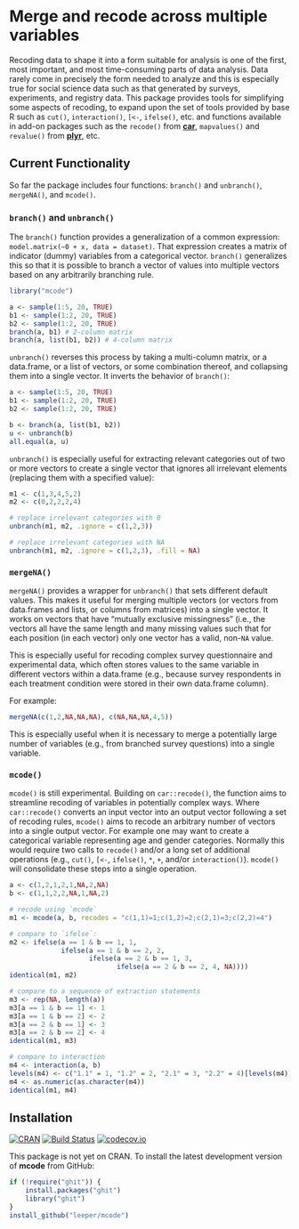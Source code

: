 # Merge and recode across multiple variables

Recoding data to shape it into a form suitable for analysis is one of the first, most important, and most time-consuming parts of data analysis. Data rarely come in precisely the form needed to analyze and this is especially true for social science data such as that generated by surveys, experiments, and registry data. This package provides tools for simplifying some aspects of recoding, to expand upon the set of tools provided by base R such as `cut()`, `interaction()`, `[<-`, `ifelse()`, etc. and functions available in add-on packages such as the `recode()` from [**car**](http://cran.r-project.org/web/packages/car/), `mapvalues()` and `revalue()` from [**plyr**](http://cran.r-project.org/web/packages/plyr/), etc.


## Current Functionality

So far the package includes four functions: `branch()` and `unbranch()`, `mergeNA()`, and `mcode()`.

### `branch()` and `unbranch()`

The `branch()` function provides a generalization of a common expression: `model.matrix(~0 + x, data = dataset)`. That expression creates a matrix of indicator (dummy) variables from a categorical vector. `branch()` generalizes this so that it is possible to branch a vector of values into multiple vectors based on any arbitrarily branching rule.

```r
library("mcode")

a <- sample(1:5, 20, TRUE)
b1 <- sample(1:2, 20, TRUE)
b2 <- sample(1:2, 20, TRUE)
branch(a, b1) # 2-column matrix
branch(a, list(b1, b2)) # 4-column matrix
```

`unbranch()` reverses this process by taking a multi-column matrix, or a data.frame, or a list of vectors, or some combination thereof, and collapsing them into a single vector. It inverts the behavior of `branch()`:

```r
a <- sample(1:5, 20, TRUE)
b1 <- sample(1:2, 20, TRUE)
b2 <- sample(1:2, 20, TRUE)

b <- branch(a, list(b1, b2))
u <- unbranch(b)
all.equal(a, u)
```

`unbranch()` is especially useful for extracting relevant categories out of two or more vectors to create a single vector that ignores all irrelevant elements (replacing them with a specified value):

```r
m1 <- c(1,3,4,5,2)
m2 <- c(0,2,2,2,4)

# replace irrelevant categories with 0
unbranch(m1, m2, .ignore = c(1,2,3))

# replace irrelevant categories with NA
unbranch(m1, m2, .ignore = c(1,2,3), .fill = NA)
```

### `mergeNA()`

`mergeNA()` provides a wrapper for `unbranch()` that sets different default values. This makes it useful for merging multiple vectors (or vectors from data.frames and lists, or columns from matrices) into a single vector. It works on vectors that have "mutually exclusive missingness" (i.e., the vectors all have the same length and many missing values such that for each position (in each vector) only one vector has a valid, non-`NA` value.

This is especially useful for recoding complex survey questionnaire and experimental data, which often stores values to the same variable in different vectors within a data.frame (e.g., because survey respondents in each treatment condition were stored in their own data.frame column).

For example:

```r
mergeNA(c(1,2,NA,NA,NA), c(NA,NA,NA,4,5))
```

This is especially useful when it is necessary to merge a potentially large number of variables (e.g., from branched survey questions) into a single variable.

### `mcode()`

`mcode()` is still experimental. Building on `car::recode()`, the function aims to streamline recoding of variables in potentially complex ways. Where `car::recode()` converts an input vector into an output vector following a set of recoding rules, `mcode()` aims to recode an arbitrary number of vectors into a single output vector. For example one may want to create a categorical variable representing age and gender categories. Normally this would require two calls to `recode()` and/or a long set of additional operations (e.g., `cut()`, `[<-`, `ifelse()`, `*`, `+`, and/or `interaction()`). `mcode()` will consolidate these steps into a single operation.

```r
a <- c(1,2,1,2,1,NA,2,NA)
b <- c(1,1,2,2,NA,1,NA,2)

# recode using `mcode`
m1 <- mcode(a, b, recodes = "c(1,1)=1;c(1,2)=2;c(2,1)=3;c(2,2)=4")

# compare to `ifelse`:
m2 <- ifelse(a == 1 & b == 1, 1, 
             ifelse(a == 1 & b == 2, 2, 
                    ifelse(a == 2 & b == 1, 3, 
                           ifelse(a == 2 & b == 2, 4, NA))))
identical(m1, m2)

# compare to a sequence of extraction statements
m3 <- rep(NA, length(a))
m3[a == 1 & b == 1] <- 1
m3[a == 1 & b == 2] <- 2
m3[a == 2 & b == 1] <- 3
m3[a == 2 & b == 2] <- 4
identical(m1, m3)

# compare to interaction
m4 <- interaction(a, b)
levels(m4) <- c("1.1" = 1, "1.2" = 2, "2.1" = 3, "2.2" = 4)[levels(m4)]
m4 <- as.numeric(as.character(m4))
identical(m1, m4)
```

## Installation

[![CRAN](https://www.r-pkg.org/badges/version/mcode)](https://cran.r-project.org/package=mcode)
[![Build Status](https://travis-ci.org/leeper/mcode.svg?branch=master)](https://travis-ci.org/leeper/mcode)
[![codecov.io](https://codecov.io/github/leeper/mcode/coverage.svg?branch=master)](https://codecov.io/github/leeper/mcode?branch=master)

This package is not yet on CRAN. To install the latest development version of **mcode** from GitHub:

```R
if (!require("ghit")) {
    install.packages("ghit")
    library("ghit")
}
install_github("leeper/mcode")
```

